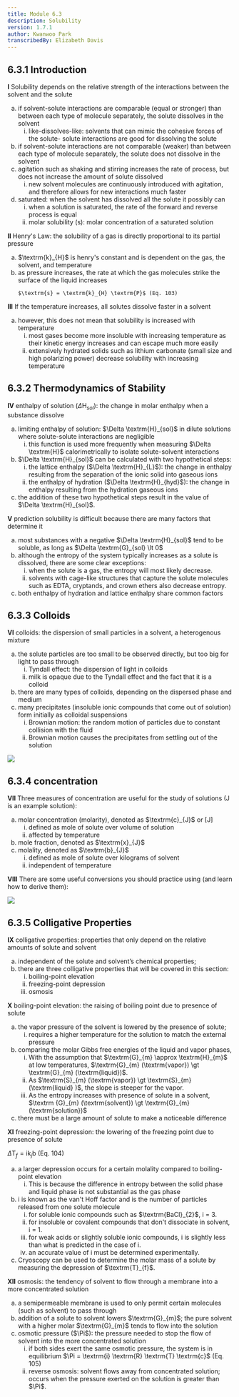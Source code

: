 ```yaml
---
title: Module 6.3
description: Solubility
version: 1.7.1
author: Kwanwoo Park
transcribedBy: Elizabeth Davis
---
```


## 6.3.1 Introduction

**I** Solubility depends on the relative strength of the interactions between the solvent and the solute

<ol type="a">
  <li>
    if solvent-solute interactions are comparable (equal or stronger) than
    between each type of molecule separately, the solute dissolves in the
    solvent
    <ol type="i">
      <li>
        like-dissolves-like: solvents that can mimic the cohesive forces of the
        solute- solute interactions are good for dissolving the solute
      </li>
    </ol>
  </li>
  <li>
    if solvent-solute interactions are not comparable (weaker) than between each
    type of molecule separately, the solute does not dissolve in the solvent
  </li>
  <li>
    agitation such as shaking and stirring increases the rate of process, but
    does not increase the amount of solute dissolved
    <ol type="i">
      <li>
        new solvent molecules are continuously introduced with agitation, and
        therefore allows for new interactions much faster
      </li>
    </ol>
  </li>
  <li>
    saturated: when the solvent has dissolved all the solute it possibly can
    <ol type="i">
      <li>
        when a solution is saturated, the rate of the forward and reverse
        process is equal
      </li>
      <li>molar solubility (s): molar concentration of a saturated solution</li>
    </ol>
  </li>
</ol>

**II** Henry's Law: the solubility of a gas is directly proportional to its partial pressure

<ol type="a">
  <li>
    $\textrm{k}_{H}$ is henry's constant and is dependent on the gas, the solvent, and temperature
  </li>
  <li>
    as pressure increases, the rate at which the gas molecules strike the surface of the liquid increases

    $\textrm{s} = \textrm{k}_{H} \textrm{P}$ (Eq. 103)

  </li>
</ol>

**III** If the temperature increases, all solutes dissolve faster in a solvent

<ol type="a">
  <li>
    however, this does not mean that solubility is increased with temperature
    <ol type="i">
      <li>
        most gases become more insoluble with increasing temperature as their
        kinetic energy increases and can escape much more easily
      </li>
      <li>
        extensively hydrated solids such as lithium carbonate (small size and
        high polarizing power) decrease solubility with increasing temperature
      </li>
    </ol>
  </li>
</ol>

## 6.3.2 Thermodynamics of Stability

**IV** enthalpy of solution ($\Delta \textrm{H}_{sol}$): the change in molar enthalpy when a substance dissolve

<ol type="a">
  <li>
    limiting enthalpy of solution: $\Delta \textrm{H}_{sol}$ in dilute solutions
    where solute-solute interactions are negligible
    <ol type="i">
      <li>
        this function is used more frequently when measuring $\Delta \textrm{H}$
        calorimetrically to isolate solute-solvent interactions
      </li>
    </ol>
  </li>
  <li>
    $\Delta \textrm{H}_{sol}$ can be calculated with two hypothetical steps:
    <ol type="i">
      <li>
        the lattice enthalpy ($\Delta \textrm{H}_{L}$): the change in enthalpy
        resulting from the separation of the ionic solid into gaseous ions
      </li>
      <li>
        the enthalpy of hydration ($\Delta \textrm{H}_{hyd}$): the change in
        enthalpy resulting from the hydration gaseous ions
      </li>
    </ol>
  </li>
  <li>
    the addition of these two hypothetical steps result in the value of $\Delta
    \textrm{H}_{sol}$.
  </li>
</ol>

**V** prediction solubility is difficult because there are many factors that determine it

<ol type="a">
  <li>
    most substances with a negative $\Delta \textrm{H}_{sol}$ tend to be
    soluble, as long as $\Delta \textrm{G}_{sol} \lt 0$
  </li>
  <li>
    although the entropy of the system typically increases as a solute is
    dissolved, there are some clear exceptions:
    <ol type="i">
      <li>when the solute is a gas, the entropy will most likely decrease.</li>
      <li>
        solvents with cage-like structures that capture the solute molecules
        such as EDTA, cryptands, and crown ethers also decrease entropy.
      </li>
    </ol>
  </li>
  <li>both enthalpy of hydration and lattice enthalpy share common factors</li>
</ol>

## 6.3.3 Colloids

**VI** colloids: the dispersion of small particles in a solvent, a heterogenous mixture

<ol type="a">
  <li>
    the solute particles are too small to be observed directly, but too big for
    light to pass through
    <ol type="i">
      <li>Tyndall effect: the dispersion of light in colloids</li>
      <li>
        milk is opaque due to the Tyndall effect and the fact that it is a
        colloid
      </li>
    </ol>
  </li>
  <li>
    there are many types of colloids, depending on the dispersed phase and
    medium
  </li>
  <li>
    many precipitates (insoluble ionic compounds that come out of solution) form
    initially as colloidal suspensions
    <ol type="i">
      <li>
        Brownian motion: the random motion of particles due to constant
        collision with the fluid
      </li>
      <li>
        Brownian motion causes the precipitates from settling out of the
        solution
      </li>
    </ol>
  </li>
</ol>

<img src="https://i.imgur.com/gEwiZ6O.png" />

## 6.3.4 concentration

**VII** Three measures of concentration are useful for the study of solutions (J is an example solution):

<ol type="a">
  <li>
    molar concentration (molarity), denoted as $\textrm{c}_{J}$ or [J]
    <ol type="i">
      <li>defined as mole of solute over volume of solution</li>
      <li>affected by temperature</li>
    </ol>
  </li>
  <li>
    mole fraction, denoted as $\textrm{x}_{J}$
  </li>
  <li>
    molality, denoted as $\textrm{b}_{J}$
    <ol type="i">
      <li>defined as mole of solute over kilograms of solvent</li>
      <li>independent of temperature</li>
    </ol>
  </li>
</ol>

**VIII** There are some useful conversions you should practice using (and learn how to derive them):

<img src="https://i.imgur.com/R18gEPX.png" />

## 6.3.5 Colligative Properties

**IX** colligative properties: properties that only depend on the relative amounts of solute and solvent

<ol type="a">
  <li>independent of the solute and solvent’s chemical properties;</li>
  <li>
    there are three colligative properties that will be covered in this section:
    <ol type="i">
      <li>boiling-point elevation</li>
      <li>freezing-point depression</li>
      <li>osmosis</li>
    </ol>
  </li>
</ol>

**X** boiling-point elevation: the raising of boiling point due to presence of solute

<ol type="a">
  <li>
    the vapor pressure of the solvent is lowered by the presence of solute;
    <ol type="i">
      <li>
        requires a higher temperature for the solution to match the external
        pressure
      </li>
    </ol>
  </li>
  <li>
    comparing the molar Gibbs free energies of the liquid and vapor phases,
    <ol type="i">
      <li>
        With the assumption that $\textrm{G}_{m} \approx \textrm{H}_{m}$ at low
        temperatures, $\textrm{G}_{m} (\textrm{vapor}) \gt \textrm{G}_{m}
        (\textrm{liquid})$.
      </li>
      <li>
        As $\textrm{S}_{m} (\textrm{vapor}) \gt \textrm{S}_{m} (\textrm{liquid}
        )$, the slope is steeper for the vapor.
      </li>
      <li>
        As the entropy increases with presence of solute in a solvent, $\textrm
        {G}_{m} (\textrm{solvent}) \gt \textrm{G}_{m} (\textrm{solution})$
      </li>
    </ol>
  </li>
  <li>
    there must be a large amount of solute to make a noticeable difference
  </li>
</ol>

**XI** freezing-point depression: the lowering of the freezing point due to presence of solute

$\Delta \textrm{T}_{f} = \textrm{i} \textrm{k}_{j} \textrm{b}$ (Eq. 104)

<ol type="a">
  <li>
    a larger depression occurs for a certain molality compared to boiling-point
    elevation
    <ol type="i">
      <li>
        This is because the difference in entropy between the solid phase and
        liquid phase is not substantial as the gas phase
      </li>
    </ol>
  </li>
  <li>
    i is known as the van't Hoff factor and is the number of particles released
    from one solute molecule
    <ol type="i">
      <li>
        for soluble ionic compounds such as $\textrm{BaCl}_{2}$, i = 3.
      </li>
      <li>
        for insoluble or covalent compounds that don't dissociate in solvent, i
        = 1.
      </li>
      <li>
        for weak acids or slightly soluble ionic compounds, i is slightly less
        than what is predicted in the case of i.
      </li>
      <li>an accurate value of i must be determined experimentally.</li>
    </ol>
  </li>
  <li>
    Cryoscopy can be used to determine the molar mass of a solute by measuring
    the depression of $\textrm{T}_{f}$.
  </li>
</ol>

**XII** osmosis: the tendency of solvent to flow through a membrane into a more concentrated solution

<ol type="a">
  <li>
    a semipermeable membrane is used to only permit certain molecules (such as
    solvent) to pass through
  </li>
  <li>
    addition of a solute to solvent lowers $\textrm{G}_{m}$; the pure solvent
    with a higher molar $\textrm{G}_{m}$ tends to flow into the solution
  </li>
  <li>
    osmotic pressure ($\Pi$): the pressure needed to stop the flow of solvent
    into the more concentrated solution
    <ol type="i">
      <li>
        if both sides exert the same osmotic pressure, the system is in
        equilibrium $\Pi = \textrm{i} \textrm{R} \textrm{T} \textrm{c}$ (Eq.
        105)
      </li>
      <li>
        reverse osmosis: solvent flows away from concentrated solution; occurs
        when the pressure exerted on the solution is greater than $\Pi$.
      </li>
    </ol>
  </li>
</ol>
